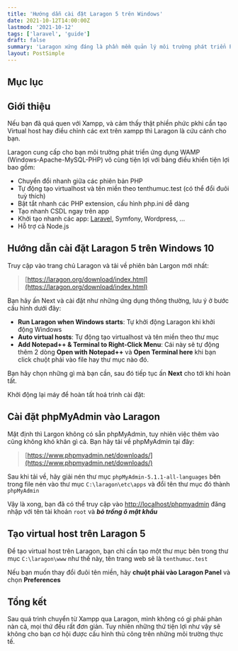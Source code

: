 ```yaml
---
title: 'Hướng dẫn cài đặt Laragon 5 trên Windows'
date: 2021-10-12T14:00:00Z
lastmod: '2021-10-12'
tags: ['laravel', 'guide']
draft: false
summary: 'Laragon xứng đáng là phần mềm quản lý môi trường phát triển PHP tốt nhất trên Windows với hàng hoạt tính năng tiện lợi như đổi phiên bản PHP, tự tạo virtual host, ...'
layout: PostSimple
---
```


## Mục lục

<TOCInline toc={props.toc} exclude="Mục lục" toHeading={3} />

## Giới thiệu

Nếu bạn đã quá quen với Xampp, và cảm thấy thật phiền phức pkhi cần tạo Virtual host hay điều chỉnh các ext trên xampp thì Laragon là cứu cánh cho bạn.

Laragon cung cấp cho bạn môi trường phát triển ứng dụng WAMP (Windows-Apache-MySQL-PHP) vô cùng tiện lợi với bảng điều khiển tiện lợi bao gồm:

- Chuyển đổi nhanh giữa các phiên bản PHP
- Tự động tạo virtualhost và tên miền theo tenthumuc.test (có thể đổi đuôi tuỳ thích)
- Bật tắt nhanh các PHP extension, cấu hình php.ini dễ dàng
- Tạo nhanh CSDL ngay trên app
- Khởi tạo nhanh các app: [Laravel](/blog/series/laravel-fundamentals), Symfony, Wordpress, ...
- Hỗ trợ cả Node.js

## Hướng dẫn cài đặt Laragon 5 trên Windows 10

Truy cập vào trang chủ Laragon và tải về phiên bản Largon mới nhất:

> [https://laragon.org/download/index.html](https://laragon.org/download/index.html)

Bạn hãy ấn Next và cài đặt như những ứng dụng thông thường, lưu ý ở bước cấu hình dưới đây:

<S3Image src="/posts/huong-dan-cai-dat-laragon-tren-windows/1.png" />

- **Run Laragon when Windows starts**: Tự khởi động Laragon khi khởi động Windows
- **Auto virtual hosts**: Tự động tạo virtualhost và tên miền theo thư mục
- **Add Notepad++ & Terminal to Right-Click Menu**: Cái này sẽ tự động thêm 2 dòng **Open with Notepad++** và **Open Terminal here** khi bạn click chuột phải vào file hay thư mục nào đó.

Bạn hãy chọn những gì mà bạn cần, sau đó tiếp tục ấn **Next** cho tới khi hoàn tất.

Khởi động lại máy để hoàn tất hoá trình cài đặt:

## Cài đặt phpMyAdmin vào Laragon

Mặt định thì Largon không có sẵn phpMyAdmin, tuy nhiên việc thêm vào cũng không khó khăn gì cả. Bạn hãy tải về phpMyAdmin tại đây:

> [https://www.phpmyadmin.net/downloads/](https://www.phpmyadmin.net/downloads/)

Sau khi tải về, hãy giải nén thư mục `phpMyAdmin-5.1.1-all-languages` bên trong file nén vào thư mục `C:\laragon\etc\apps` và đổi tên thư mục đó thành `phpMyAdmin`

<S3Image src="/posts/huong-dan-cai-dat-laragon-tren-windows/2.png" />

Vậy là xong, bạn đã có thể truy cập vào [http://localhost/phpmyadmin](http://localhost/phpmyadmin) đăng nhập với tên tài khoản `root` và **_bỏ trống ô mật khẩu_**

## Tạo virtual host trên Laragon 5

Để tạo virtual host trên Laragon, bạn chỉ cần tạo một thư mục bên trong thư mục `C:\laragon\www` như thế này, tên trang web sẽ là `tenthumuc.test`

<S3Image src="/posts/huong-dan-cai-dat-laragon-tren-windows/3.png" />

Nếu bạn muốn thay đổi đuôi tên miền, hãy **chuột phải vào Laragon Panel** và chọn **Preferences**

## Tổng kết

Sau quá trình chuyển từ Xampp qua Laragon, mình không có gì phải phàn nàn cả, mọi thứ đều rất đơn giản. Tuy nhiên những thứ tiện lợi như vậy sẽ không cho bạn cơ hội được cấu hình thủ công trên những môi trường thực tế.

<BlogNewsletterForm title="Nếu bạn thích những bài thế này?" />
